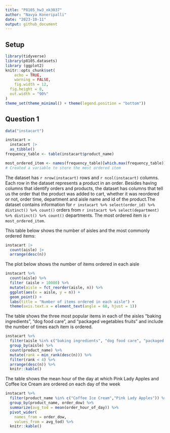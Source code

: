```yaml
---
title: "P8105_hw3_nk3037"
author: "Navya Koneripalli"
date: "2023-10-11"
output: github_document
---
```

## Setup
```r
library(tidyverse)
library(p8105.datasets)
library (ggplot2)
knitr::opts_chunk$set(
	echo = TRUE,
	warning = FALSE,
	fig.width = 12, 
  fig.height = 8,
  out.width = "90%"
)
theme_set(theme_minimal() + theme(legend.position = "bottom"))
```

## Question 1
```r
data("instacart")

instacart = 
  instacart |> 
  as_tibble()
frequency_table <- table(instacart$product_name)

most_ordered_item <- names(frequency_table)[which.max(frequency_table)]
# Created a variable to store the most ordered item
```
The dataset has `r nrow(instacart)` rows and `r ncol(instacart)` columns. Each row in the dataset represents a product in an order. Besides having columns that identify orders and products, the dataset has columns that tell us the order that the product was added to cart, whether it was reordered or not, order time, department and aisle name and id of the product.The dataset contains information for `r instacart %>% select(order_id) %>% distinct() %>% count()` orders from `r instacart %>% select(department) %>% distinct() %>% count()` departments. The most ordered item is `r most_ordered_item`.

This table below shows the number of aisles and the most commonly ordered items:
```r
instacart |> 
  count(aisle) |> 
  arrange(desc(n))
```

The plot below shows the number of items ordered in each aisle
```r
instacart %>% 
  count(aisle) %>%
  filter (aisle > 10000) %>% 
  mutate(aisle = fct_reorder(aisle, n)) %>% 
  ggplot(aes(x = aisle, y = n)) + 
  geom_point() +
  labs(title = "Number of items ordered in each aisle") +
  theme(axis.text.x = element_text(angle = 60, hjust = 1))
```

The table shows the three most popular items in each of the aisles “baking ingredients”, “dog food care”, and “packaged vegetables fruits” and include the number of times each item is ordered.
```r
instacart %>% 
  filter(aisle %in% c("baking ingredients", "dog food care", "packaged vegetables fruits")) %>% 
  group_by(aisle) %>%  
  count(product_name) %>% 
  mutate(rank = min_rank(desc(n))) %>% 
  filter(rank < 4) %>% 
  arrange(desc(n)) %>% 
  knitr::kable()
```

The table shows the mean hour of the day at which Pink Lady Apples and Coffee Ice Cream are ordered on each day of the week 
```r
instacart %>% 
  filter(product_name %in% c("Coffee Ice Cream","Pink Lady Apples")) %>% 
  group_by(product_name, order_dow) %>%
  summarize(avg_tod = mean(order_hour_of_day)) %>% 
  pivot_wider(
    names_from = order_dow,
    values_from = avg_tod) %>% 
  knitr::kable()
```